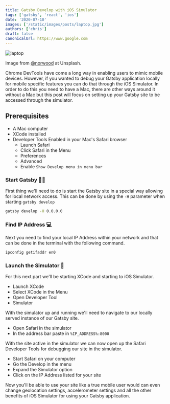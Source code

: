 ```yaml
---
title: Gatsby Develop with iOS Simulator
tags: ['gatsby', 'react', 'ios']
date: '2020-07-10'
images: ['/static/images/posts/laptop.jpg']
authors: ['chris']
draft: false
canonicalUrl: https://www.google.com
---
```


<Image
  className="w-full rounded-xl"
  alt="laptop"
  src="/static/images/posts/laptop.jpg"
  layout="responsive"
  width={450}
  height={250}
/>

<TOCInline toc={props.toc} asDisclosure toHeading={3} />

Image from [@norwood](https://unsplash.com/@nordwood) at Unsplash.

Chrome DevTools have come a long way in enabling users to mimic mobile devices. However, if you wanted to debug your Gatsby application locally for mobile specific features you can do that through the iOS Simulator. In order to do this you need to have a Mac, there are other ways around it without a Mac but this post will focus on setting up your Gatsby site to be accessed through the simulator.

## Prerequisites

- A Mac computer
- XCode installed
- Developer Tools Enabled in your Mac's Safari browser
  - Launch Safari
  - Click Safari in the Menu
  - Preferences
  - Advanced
  - Enable `Show Develop menu in menu bar`

### Start Gatsby 👨‍🚀

First thing we'll need to do is start the Gatsby site in a special way allowing for local network access. This can be done by using the `-H` parameter when starting `gatsby develop`

```bash
gatsby develop -H 0.0.0.0
```

### Find IP Address 💻

Next you need to find your local IP Address within your network and that can be done in the terminal with the following command.

```bash
ipconfig getifaddr en0
```

### Launch the Simulator 🚀

For this next part we'll be starting XCode and starting to iOS Simulator.

- Launch XCode
- Select XCode in the Menu
- Open Developer Tool
- Simulator

With the simulator up and running we'll need to navigate to our locally served instance of our Gatsby site.

- Open Safari in the simulator
- In the address bar paste in `%IP_ADDRESS%:8000`

With the site active in the simulator we can now open up the Safari Developer Tools for debugging our site in the simulator.

- Start Safari on your computer
- Go the Develop in the menu
- Expand the Simulator option
- Click on the IP Address listed for your site

Now you'll be able to use your site like a true mobile user would can even change geolocation settings, accelerometer settings and all the other benefits of iOS Simulator for using your Gatsby application.
